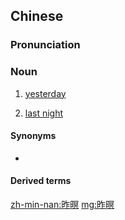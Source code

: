 ==Chinese==
{{zh-forms}}

===Pronunciation===
{{zh-pron
|md=sŏ̤h-màng
|mn=cha-mê/cha-mî
|cat=n
}}

===Noun===
{{zh-noun}}

# {{lb|zh|Min Bei|Min Dong}} [[yesterday]]
# {{lb|zh|Min Nan}} [[last night]]

====Synonyms====
* {{sense|yesterday}}
{{zh-dial|昨天}}

====Derived terms====
{{zh-der|昨暝晡}}

[[zh-min-nan:昨暝]]
[[mg:昨暝]]